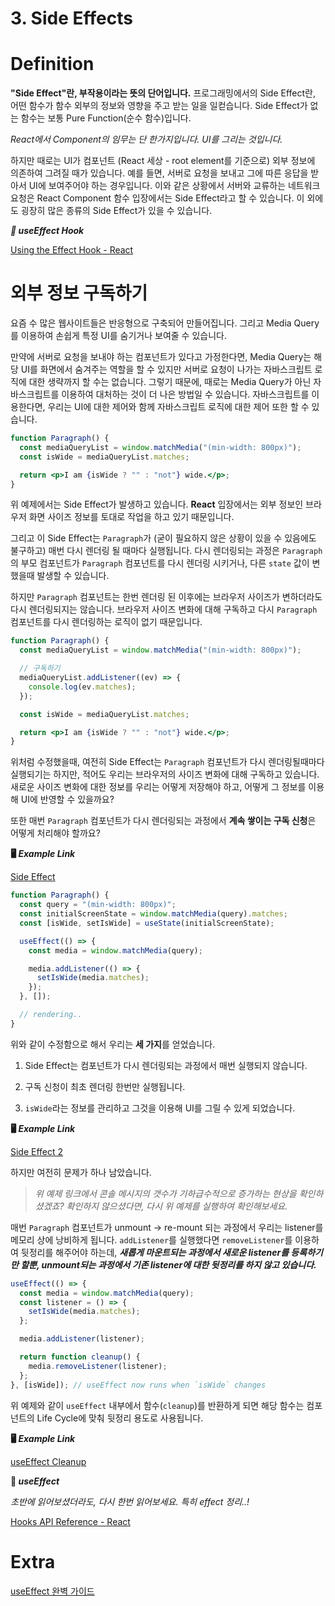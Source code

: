 # 3. Side Effects

# Definition

**"Side Effect"란, 부작용이라는 뜻의 단어입니다.** 프로그래밍에서의 Side Effect란, 어떤 함수가 함수 외부의 정보와 영향을 주고 받는 일을 일컫습니다. Side Effect가 없는 함수는 보통 Pure Function(순수 함수)입니다.

_React에서 Component의 임무는 단 한가지입니다. UI를 그리는 것입니다._

하지만 때로는 UI가 컴포넌트 (React 세상 - root element를 기준으로) 외부 정보에 의존하여 그려질 때가 있습니다. 예를 들면, 서버로 요청을 보내고 그에 따른 응답을 받아서 UI에 보여주어야 하는 경우입니다. 이와 같은 상황에서 서버와 교류하는 네트워크 요청은 React Component 함수 입장에서는 Side Effect라고 할 수 있습니다. 이 외에도 굉장히 많은 종류의 Side Effect가 있을 수 있습니다.

**_📖 useEffect Hook_**

[Using the Effect Hook - React](https://ko.reactjs.org/docs/hooks-effect.html)

# **외부 정보 구독하기**

요즘 수 많은 웹사이트들은 반응형으로 구축되어 만들어집니다. 그리고 Media Query를 이용하여 손쉽게 특정 UI를 숨기거나 보여줄 수 있습니다.

만약에 서버로 요청을 보내야 하는 컴포넌트가 있다고 가정한다면, Media Query는 해당 UI를 화면에서 숨겨주는 역할을 할 수 있지만 서버로 요청이 나가는 자바스크립트 로직에 대한 생략까지 할 수는 없습니다. 그렇기 때문에, 때로는 Media Query가 아닌 자바스크립트를 이용하여 대처하는 것이 더 나은 방법일 수 있습니다. 자바스크립트를 이용한다면, 우리는 UI에 대한 제어와 함께 자바스크립트 로직에 대한 제어 또한 할 수 있습니다.

```jsx
function Paragraph() {
  const mediaQueryList = window.matchMedia("(min-width: 800px)");
  const isWide = mediaQueryList.matches;

  return <p>I am {isWide ? "" : "not"} wide.</p>;
}
```

위 예제에서는 Side Effect가 발생하고 있습니다. **React** 입장에서는 외부 정보인 브라우저 화면 사이즈 정보를 토대로 작업을 하고 있기 때문입니다.

그리고 이 Side Effect는 `Paragraph`가 (굳이 필요하지 않은 상황이 있을 수 있음에도 불구하고) 매번 다시 렌더링 될 때마다 실행됩니다. 다시 렌더링되는 과정은 `Paragraph` 의 부모 컴포넌트가 `Paragraph` 컴포넌트를 다시 렌더링 시키거나, 다른 `state` 값이 변했을때 발생할 수 있습니다.

하지만 `Paragraph` 컴포넌트는 한번 렌더링 된 이후에는 브라우저 사이즈가 변하더라도 다시 렌더링되지는 않습니다. 브라우저 사이즈 변화에 대해 구독하고 다시 `Paragraph` 컴포넌트를 다시 렌더링하는 로직이 없기 때문입니다.

```jsx
function Paragraph() {
  const mediaQueryList = window.matchMedia("(min-width: 800px)");

  // 구독하기
  mediaQueryList.addListener((ev) => {
    console.log(ev.matches);
  });

  const isWide = mediaQueryList.matches;

  return <p>I am {isWide ? "" : "not"} wide.</p>;
}
```

위처럼 수정했을때, 여전히 Side Effect는 `Paragraph` 컴포넌트가 다시 렌더링될때마다 실행되기는 하지만, 적어도 우리는 브라우저의 사이즈 변화에 대해 구독하고 있습니다. 새로운 사이즈 변화에 대한 정보를 우리는 어떻게 저장해야 하고, 어떻게 그 정보를 이용해 UI에 반영할 수 있을까요?

또한 매번 `Paragraph` 컴포넌트가 다시 렌더링되는 과정에서 **계속 쌓이는 구독 신청**은 어떻게 처리해야 할까요?

**🖥 _Example Link_**

[Side Effect](https://codesandbox.io/s/side-effect-40tnz)

```jsx
function Paragraph() {
  const query = "(min-width: 800px)";
  const initialScreenState = window.matchMedia(query).matches;
  const [isWide, setIsWide] = useState(initialScreenState);

  useEffect(() => {
    const media = window.matchMedia(query);

    media.addListener(() => {
      setIsWide(media.matches);
    });
  }, []);

  // rendering..
}
```

위와 같이 수정함으로 해서 우리는 **세 가지**를 얻었습니다.

1. Side Effect는 컴포넌트가 다시 렌더링되는 과정에서 매번 실행되지 않습니다.

2. 구독 신청이 최초 렌더링 한번만 실행됩니다.

3. `isWide`라는 정보를 관리하고 그것을 이용해 UI를 그릴 수 있게 되었습니다.

**🖥 _Example Link_**

[Side Effect 2](https://codesandbox.io/s/side-effect-2-my1br?file=/src/App.js)

하지만 여전히 문제가 하나 남았습니다.

> _위 예제 링크에서 콘솔 메시지의 갯수가 기하급수적으로 증가하는 현상을 확인하셨겠죠? 확인하지 않으셨다면, 다시 위 예제를 실행하여 확인해보세요._

매번 `Paragraph` 컴포넌트가 unmount -> re-mount 되는 과정에서 우리는 listener를 메모리 상에 낭비하게 됩니다. `addListener`를 실행했다면 `removeListener`를 이용하여 뒷정리를 해주어야 하는데, **_새롭게 마운트되는 과정에서 새로운 listener를 등록하기만 할뿐, unmount되는 과정에서 기존 listener에 대한 뒷정리를 하지 않고 있습니다._**

```jsx
useEffect(() => {
  const media = window.matchMedia(query);
  const listener = () => {
    setIsWide(media.matches);
  };

  media.addListener(listener);

  return function cleanup() {
    media.removeListener(listener);
  };
}, [isWide]); // useEffect now runs when `isWide` changes
```

위 예제와 같이 `useEffect` 내부에서 함수(`cleanup`)를 반환하게 되면 해당 함수는 컴포넌트의 Life Cycle에 맞춰 뒷정리 용도로 사용됩니다.

**🖥 _Example Link_**

[useEffect Cleanup](https://codesandbox.io/s/useeffect-cleanup-dd2yn?file=/src/App.js)

**📖 _useEffect_**

_초반에 읽어보셨더라도, 다시 한번 읽어보세요. 특히 effect 정리..!_

[Hooks API Reference - React](https://ko.reactjs.org/docs/hooks-reference.html#useeffect)

# Extra

[useEffect 완벽 가이드](https://overreacted.io/ko/a-complete-guide-to-useeffect/)
